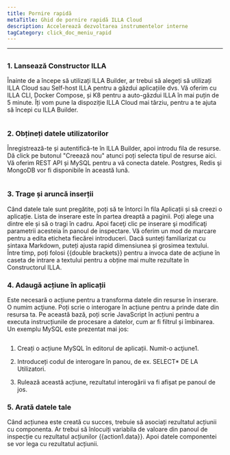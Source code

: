 ```yaml
---
title: Pornire rapidă
metaTitle: Ghid de pornire rapidă ILLA Cloud
description: Accelerează dezvoltarea instrumentelor interne
tagCategory: click_doc_meniu_rapid
---
```


* * *

## <Heading hidden>Prezentare generală</Heading>

### 1.  Lansează Constructor ILLA

Înainte de a începe să utilizați ILLA Builder, ar trebui să alegeți să utilizați ILLA Cloud sau Self-host ILLA pentru a găzdui aplicațiile dvs. Vă oferim cu ILLA CLI, Docker Compose, și K8 pentru a auto-găzdui ILLA în mai puțin de 5 minute. Îți vom pune la dispoziție ILLA Cloud mai târziu, pentru a te ajuta să începi cu ILLA Builder.

<img
  src='https://cdn.illacloud.com/official-website/img/docs/qs_e_1.png'
  alt=""
/>

### 2.  Obțineți datele utilizatorilor

Înregistrează-te și autentifică-te în ILLA Builder, apoi introdu fila de resurse. Dă click pe butonul "Creează nou" atunci poți selecta tipul de resurse aici. Vă oferim REST API și MySQL pentru a vă conecta datele. Postgres, Redis şi MongoDB vor fi disponibile în această lună.

<img
  src='https://cdn.illacloud.com/official-website/img/docs/qs_e_2.png'
  alt=""
/>

### 3.  Trage și aruncă inserții

Când datele tale sunt pregătite, poți să te întorci în fila Aplicații și să creezi o aplicație. Lista de inserare este în partea dreaptă a paginii. Poți alege una dintre ele și să o tragi în cadru. Apoi faceţi clic pe inserare şi modificaţi parametrii acesteia în panoul de inspectare. Vă oferim un mod de marcare pentru a edita eticheta fiecărei introduceri. Dacă sunteți familiarizat cu sintaxa Markdown, puteți ajusta rapid dimensiunea și grosimea textului. Între timp, poți folosi {{double brackets}} pentru a invoca date de acțiune în caseta de intrare a textului pentru a obține mai multe rezultate în Constructorul ILLA.

### 4.  Adaugă acțiune în aplicații

Este necesară o acțiune pentru a transforma datele din resurse în inserare. O numim acţiune. Poți scrie o interogare în acțiune pentru a prinde date din resursa ta. Pe această bază, poți scrie JavaScript în acțiuni pentru a executa instrucțiunile de procesare a datelor, cum ar fi filtrul și îmbinarea. Un exemplu MySQL este prezentat mai jos:

<img
  src='https://cdn.illacloud.com/official-website/img/docs/qs_e_3.png'
  alt=""
/>

1.  Creați o acțiune MySQL în editorul de aplicații. Numit-o acţiune1.

2.  Introduceți codul de interogare în panou, de ex. SELECT\* DE LA Utilizatori.

3.  Rulează această acțiune, rezultatul interogării va fi afișat pe panoul de jos.

### 5.  Arată datele tale

Când acțiunea este creată cu succes, trebuie să asociați rezultatul acțiunii cu componenta. Ar trebui să înlocuiți variabila de valoare din panoul de inspecție cu rezultatul acțiunilor {{action1.data}}. Apoi datele componentei se vor lega cu rezultatul acțiunii. 
